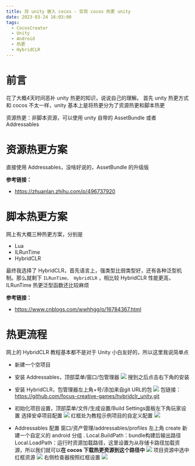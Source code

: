 ```yaml
---
title: 将 unity 嵌入 cocos - 实现 cocos 热更 unity
date: 2023-03-24 16:03:00
tags:
  - CocosCreator
  - Unity
  - Android
  - 热更
  - HybridCLR
---
```


# 前言

花了大概4天时间恶补 unity 热更的知识，说说自己的理解。
首先 unity 热更方式和 cocos 不太一样，unity 基本上是将热更分为了资源热更和脚本热更

资源热更：非脚本资源，可以使用 unity 自带的 AssetBundle 或者 Addressables

# 资源热更方案

直接使用 Addressables，没啥好说的，AssetBundle 的升级版

**参考链接：**

- https://zhuanlan.zhihu.com/p/496737920

# 脚本热更方案

网上有大概三种热更方案，分别是

- Lua
- ILRunTime
- HybridCLR

最终我选择了 HybridCLR，首先语言上，强类型比弱类型好，还有各种泛型机制。那么就剩下 `ILRunTime， HybridCLR` ，相比较 HybridCLR 性能更高，ILRunTime 热更泛型函数还比较麻烦

**参考链接：**

- https://www.cnblogs.com/wwhhgg/p/16784367.html

# 热更流程

网上的 HybridCLR 教程基本都不是对于 Unity 小白友好的，所以这里我说简单点

- 新建一个空项目

- 安装 Addressables，顶部菜单/窗口/包管理器
  ![](https://gitee.com/muzzik/images/raw/master/blog/article/23/1.png)
  搜到之后点击右下角的安装

- 安装 HybridCLR，包管理器左上角+号/添加来自git URL的包
  ![](https://gitee.com/muzzik/images/raw/master/blog/article/23/2.png)
  包链接：https://github.com/focus-creative-games/hybridclr_unity.git

- 初始化项目设置，顶部菜单/文件/生成设置/Build Settings面板左下角玩家设置
  选择安卓项目配置
  ![](https://gitee.com/muzzik/images/raw/master/blog/article/23/3.png)
  红框处为教程示例项目的自定义配置
  ![](https://gitee.com/muzzik/images/raw/master/blog/article/23/4.png)

- Addressables 配置
  窗口/资产管理/addressables/profiles
  左上角 create 新建一个自定义的 android 分组
  .
  Local.BuildPath：bundle构建后输出路径
  Local.LoadPath：运行时资源加载路径，这里设置为从存储卡路径加载资源，所以我们就可以**在 cocos 下载热更资源到这个路径中**
  ![](https://gitee.com/muzzik/images/raw/master/blog/article/23/5.png)
  项目资源中选中红框资源
  ![](https://gitee.com/muzzik/images/raw/master/blog/article/23/6.png)
  右侧检查器按照红框设置
  ![](https://gitee.com/muzzik/images/raw/master/blog/article/23/7.png)
